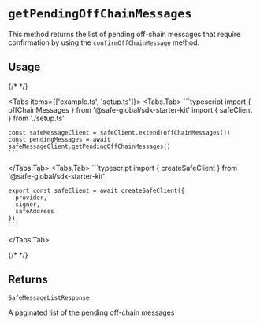 
# `getPendingOffChainMessages`

This method returns the list of pending off-chain messages that require confirmation by using the `confirmOffChainMessage` method.

## Usage

{/* <!-- vale off --> */}

<Tabs items={['example.ts', 'setup.ts']}>
  <Tabs.Tab>
    ```typescript
    import { offChainMessages } from '@safe-global/sdk-starter-kit'
    import { safeClient } from './setup.ts'

    const safeMessageClient = safeClient.extend(offChainMessages())
    const pendingMessages = await safeMessageClient.getPendingOffChainMessages()
    ```
  </Tabs.Tab>
  <Tabs.Tab>
    ```typescript
    import { createSafeClient } from '@safe-global/sdk-starter-kit'

    export const safeClient = await createSafeClient({
      provider,
      signer,
      safeAddress
    })  
    ```
  </Tabs.Tab>
</Tabs>

{/* <!-- vale on --> */}

## Returns

`SafeMessageListResponse`

A paginated list of the pending off-chain messages
